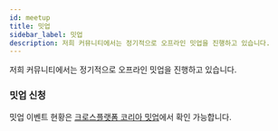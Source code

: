 ```yaml
---
id: meetup
title: 밋업
sidebar_label: 밋업
description: 저희 커뮤니티에서는 정기적으로 오프라인 밋업을 진행하고 있습니다.
---
```



<AdFitMobileBanner
  unit="DAN-YpcHf9p49U5ykXi8"
  className="adfit-top-mobile"
/>

저희 커뮤니티에서는 정기적으로 오프라인 밋업을 진행하고 있습니다.

### 밋업 신청

밋업 이벤트 현황은 [크로스플랫폼 코리아 밋업](https://www.meetup.com/crossplatformkorea)에서 확인 가능합니다.
